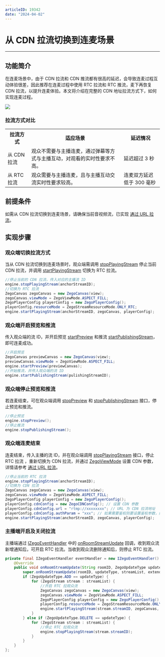 ```yaml
---
articleID: 19342
date: "2024-04-02"
---
```

# 从 CDN 拉流切换到连麦场景

- - -

## 功能简介

在连麦场景中，由于 CDN 拉流和 CDN 推流都有很高的延迟，会导致连麦过程互动体验很差，因此推荐在连麦过程中使用 RTC 拉流和 RTC 推流，麦下再恢复 CDN 拉流，以提升连麦体验。本文将介绍在完整的 CDN 地址拉流方式下，如何实现连麦过程。

<Frame width="512" height="auto" caption=""><img src="https://doc-media.zego.im/sdk-doc/Pics/Common/ZegoExpressEngine/CDN_To_Call_Scenario.png" /></Frame>

### 拉流方式对比

<table>

<tbody><tr>
<th>拉流方式</th>
<th>适应场景</th>
<th>延迟情况</th>
</tr>
<tr>
<td>从 CDN 拉流</td>
<td>观众不需要与主播连麦，通过弹幕等方式与主播互动，对观看的实时性要求不高。</td>
<td>延迟超过 3 秒</td>
</tr>
<tr>
<td>从 RTC 拉流</td>
<td>观众需要与主播连麦，且与主播互动交流实时性要求较高。</td>
<td>连麦双方延迟低于 300 毫秒</td>
</tr>
</tbody></table>


## 前提条件

如需从 CDN 拉流切换到连麦场景，请确保当前音视频流，已实现 [通过 URL 拉流](!Publisher_Player_Advanced/PlayingStreamByCDN)。

## 实现步骤

### 观众端切换拉流方式

当从 CDN 拉流切换到连麦场景时，观众端需调用 [stopPlayingStream](@stopPlayingStream) 停止当前 CDN 拉流，并调用 [startPlayingStream](@startPlayingStream__2) 切换为 RTC 拉流。

```java
//停止当前的 CDN 拉流，传入对应的主播流 ID
engine.stopPlayingStream(anchorStreamID);
//切换为 RTC 拉流
ZegoCanvas zegoCanvas = new ZegoCanvas(view);
zegoCanvas.viewMode = ZegoViewMode.ASPECT_FILL;
ZegoPlayerConfig playerConfig = new ZegoPlayerConfig();
playerConfig.resourceMode = ZegoStreamResourceMode.ONLY_RTC;
engine.startPlayingStream(anchorStreamID, zegoCanvas, playerConfig);
```

### 观众端开启预览和推流

传入观众端的流 ID，并开启预览 [startPreview](@startPreview) 和推流 [startPublishingStream](@startPublishingStream)，即可连麦成功。


```java
//开启预览
ZegoCanvas previewCanvas = new ZegoCanvas(view);
previewCanvas.viewMode = ZegoViewMode.ASPECT_FILL;
engine.startPreview(previewCanvas);
//开始推流，并传入观众端的流 ID
engine.startPublishingStream(pulishingStreamID);
```

### 观众端停止预览和推流

若连麦结束，可在观众端调用 [stopPreview](@stopPreview) 和 [stopPublishingStream](@stopPublishingStream) 接口，停止预览和推流。

```java
//停止预览
engine.stopPreview();
//停止推流
engine.stopPublishingStream();
```


### 观众端连麦结束

连麦结束，传入主播的流 ID，并在观众端调用 [stopPlayingStream](@stopPlayingStream) 接口，停止 RTC 拉流 ，重新切换为 CDN 拉流，并通过 [ZegoViewMode](@-ZegoViewMode) 设置 CDN 参数，详情请参考 [通过 URL 拉流](!Publisher_Player_Advanced/PlayingStreamByCDN)。

```java
//停止当前的 RTC 拉流
engine.stopPlayingStream(anchorStreamID);
//切换为 CDN 拉流
ZegoCanvas zegoCanvas = new ZegoCanvas(view);
zegoCanvas.viewMode = ZegoViewMode.ASPECT_FILL;
ZegoPlayerConfig playerConfig = new ZegoPlayerConfig();
playerConfig.cdnConfig = new ZegoCDNConfig(); // 设置 CDN 参数
playerConfig.cdnConfig.url = "rtmp://xxxxxxxx"; // URL 为 CDN 拉流地址
playerConfig.cdnConfig.authParam = "xxx"; // 如果需要鉴权则要设置鉴权参数，如果不需要鉴权可以不设置（鉴权参数不能带"?"字符）
engine.startPlayingStream(anchorStreamID, zegoCanvas, playerConfig);
```

### 主播端开启及关闭拉流

主播端通过 [IZegoEventHandler](@-IZegoEventHandler) 中的 [onRoomStreamUpdate](@onRoomStreamUpdate) 回调，收到观众流新增通知后，可开启 RTC 拉流。当收到观众流删除通知后，则停止 RTC 拉流。

```java
private final IZegoEventHandler eventHandler = new IZegoEventHandler() {
    @Override
    public void onRoomStreamUpdate(String roomID, ZegoUpdateType updateType, ArrayList<ZegoStream> streamList, JSONObject extendedData) {
        super.onRoomStreamUpdate(roomID, updateType, streamList, extendedData);
        if (ZegoUpdateType.ADD == updateType) {
            for (ZegoStream stream : streamList) {
                //开启 RTC 拉观众流
                ZegoCanvas zegoCanvas = new ZegoCanvas(view);
                zegoCanvas.viewMode = ZegoViewMode.ASPECT_FILL;
                ZegoPlayerConfig playerConfig = new ZegoPlayerConfig();
                playerConfig.resourceMode = ZegoStreamResourceMode.ONLY_RTC;
                engine.startPlayingStream(stream.streamID, zegoCanvas, playerConfig);
            }
        } else if (ZegoUpdateType.DELETE == updateType) {
            for (ZegoStream stream : streamList) {
                //停止 RTC 拉观众流
                engine.stopPlayingStream(stream.streamID);
            }
        }
    }
};
```
